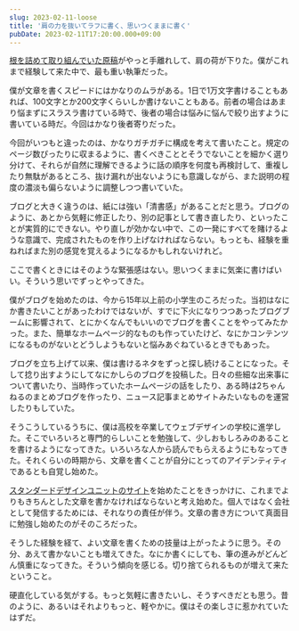 ```yaml
---
slug: 2023-02-11-loose
title: '肩の力を抜いてラフに書く、思いつくままに書く'
pubDate: 2023-02-11T17:20:00.000+09:00
---
```


[根を詰めて取り組んでいた原稿](/2023-02-06-tailwind-css-in-wdpress)がやっと手離れして、肩の荷が下りた。僕がこれまで経験して来た中で、最も重い執筆だった。

僕が文章を書くスピードにはかなりのムラがある。1日で1万文字書けることもあれば、100文字とか200文字くらいしか書けないこともある。前者の場合はあまり悩まずにスラスラ書けている時で、後者の場合は悩みに悩んで絞り出すように書いている時だ。今回はかなり後者寄りだった。

今回がいつもと違ったのは、かなりガチガチに構成を考えて書いたこと。規定のページ数ぴったりに収まるように、書くべきこととそうでないことを細かく選り分けて、それらが自然に理解できるように話の順序を何度も再検討して、重複したり無駄があるところ、抜け漏れが出ないようにも意識しながら、また説明の程度の濃淡も偏らないように調整しつつ書いていた。

ブログと大きく違うのは、紙には強い「清書感」があることだと思う。ブログのように、あとから気軽に修正したり、別の記事として書き直したり、といったことが実質的にできない。やり直しが効かない中で、この一発にすべてを賭けるような意識で、完成されたものを作り上げなければならない。もっとも、経験を重ねればまた別の感覚を覚えるようになるかもしれないけれど。

ここで書くときにはそのような緊張感はない。思いつくままに気楽に書けばいい。そういう思いでずっとやってきた。

僕がブログを始めたのは、今から15年以上前の小学生のころだった。当初はなにか書きたいことがあったわけではないが、すでに下火になりつつあったブログブームに影響されて、とにかくなんでもいいのでブログを書くことをやってみたかった。また、簡単なホームページ的なものも作っていたけど、なにかコンテンツになるものがないとどうしようもないと悩みあぐねているときでもあった。

ブログを立ち上げて以来、僕は書けるネタをずっと探し続けることになった。そして捻り出すようにしてなにかしらのブログを投稿した。日々の些細な出来事について書いたり、当時作っていたホームページの話をしたり、ある時は2ちゃんねるのまとめブログを作ったり、ニュース記事まとめサイトみたいなものを運営したりもしていた。

そうこうしているうちに、僕は高校を卒業してウェブデザインの学校に進学した。そこでいろいろと専門的らしいことを勉強して、少しおもしろみのあることを書けるようになってきた。いろいろな人から読んでもらえるようにもなってきた。それくらいの時期から、文章を書くことが自分にとってのアイデンティティであるとも自覚し始めた。

[スタンダードデザインユニットのサイト](https://standard.shiftbrain.com/)を始めたことをきっかけに、これまでよりもきちんとした文章を書かなければならないと考え始めた。個人ではなく会社として発信するためには、それなりの責任が伴う。文章の書き方について真面目に勉強し始めたのがそのころだった。

そうした経験を経て、よい文章を書くための技量は上がったように思う。その分、あえて書かないことも増えてきた。なにか書くにしても、筆の進みがどんどん慎重になってきた。そういう傾向を感じる。切り捨てられるものが増えて来たということ。

硬直化している気がする。もっと気軽に書きたいし、そうすべきだとも思う。昔のように、あるいはそれよりもっと、軽やかに。僕はその楽しさに惹かれていたはずだ。
